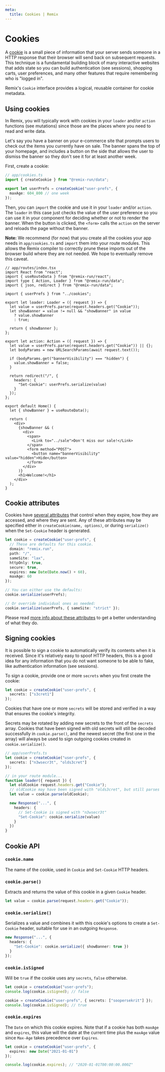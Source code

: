 ```yaml
---
meta:
  title: Cookies | Remix
---
```



# Cookies

A [cookie](https://developer.mozilla.org/en-US/docs/Web/HTTP/Cookies) is a small piece of information that your server sends someone in a HTTP response that their browser will send back on subsequent requests. This technique is a fundamental building block of many interactive websites that adds state so you can build authentication (see <Link to="../sessions">sessions</Link>), shopping carts, user preferences, and many other features that require remembering who is "logged in".

Remix's `Cookie` interface provides a logical, reusable container for cookie metadata.

## Using cookies

In Remix, you will typically work with cookies in your `loader` and/or `action` functions (see <Link to="../mutations">mutations</Link>) since those are the places where you need to read and write data.

Let's say you have a banner on your e-commerce site that prompts users to check out the items you currently have on sale. The banner spans the top of your homepage, and includes a button on the side that allows the user to dismiss the banner so they don't see it for at least another week.

First, create a cookie:

```ts
// app/cookies.ts
import { createCookie } from "@remix-run/data";

export let userPrefs = createCookie("user-prefs", {
  maxAge: 604_800 // one week 
});
```

Then, you can `import` the cookie and use it in your `loader` and/or `action`. The `loader` in this case just checks the value of the user preference so you can use it in your component for deciding whether or not to render the banner. When the button is clicked, the `<form>` calls the `action` on the server and reloads the page without the banner.

**Note:** We recommend (for now) that you create all the cookies your app needs in `app/cookies.ts` and `import` them into your route modules. This allows the Remix compiler to correctly prune these imports out of the browser build where they are not needed. We hope to eventually remove this caveat.

```tsx
// app/routes/index.tsx
import React from "react";
import { useRouteData } from "@remix-run/react";
import type { Action, Loader } from "@remix-run/data";
import { json, redirect } from "@remix-run/data";

import { userPrefs } from "../cookies";

export let loader: Loader = ({ request }) => {
  let value = userPrefs.parse(request.headers.get("Cookie"));
  let showBanner = value != null && "showBanner" in value
    ? value.showBanner
    : true;

  return { showBanner };
};

export let action: Action = ({ request }) => {
  let value = userPrefs.parse(request.headers.get("Cookie")) || {};
  let bodyParams = new URLSearchParams(await request.text());

  if (bodyParams.get("bannerVisibility") === "hidden") {
    value.showBanner = false;
  }

  return redirect("/", {
    headers: {
      "Set-Cookie": userPrefs.serialize(value)
    }
  });
};

export default Home() {
  let { showBanner } = useRouteData();

  return (
    <div>
      {showBanner && (
        <div>
          <span>
            <Link to="../sale">Don't miss our sale!</Link>
          </span>
          <form method="POST">
            <button name="bannerVisibility" value="hidden">Hide</button>
          </form>
        </div>
      )}
      <h1>Welcome!</h1>
    </div>
  );
}
```

## Cookie attributes

Cookies have [several attributes](https://developer.mozilla.org/en-US/docs/Web/HTTP/Headers/Set-Cookie#attributes) that control when they expire, how they are accessed, and where they are sent. Any of these attributes may be specified either in `createCookie(name, options)`, or during `serialize()` when the `Set-Cookie` header is generated.

```ts
let cookie = createCookie("user-prefs", {
  // These are defaults for this cookie.
  domain: "remix.run",
  path: "/",
  sameSite: "lax",
  httpOnly: true,
  secure: true,
  expires: new Date(Date.now() + 60),
  maxAge: 60
});

// You can either use the defaults:
cookie.serialize(userPrefs);

// Or override individual ones as needed:
cookie.serialize(userPrefs, { sameSite: "strict" });
```

Please read [more info about these attributes](https://developer.mozilla.org/en-US/docs/Web/HTTP/Headers/Set-Cookie#attributes) to get a better understanding of what they do.

## Signing cookies

It is possible to sign a cookie to automatically verify its contents when it is received. Since it's relatively easy to spoof HTTP headers, this is a good idea for any information that you do not want someone to be able to fake, like authentication information (see <Link to="../sessions">sessions</Link>).

To sign a cookie, provide one or more `secrets` when you first create the cookie:

```ts
let cookie = createCookie("user-prefs", {
  secrets: ["s3cret1"]
});
```

Cookies that have one or more `secrets` will be stored and verified in a way that ensures the cookie's integrity.

Secrets may be rotated by adding new secrets to the front of the `secrets` array. Cookies that have been signed with old secrets will still be decoded successfully in `cookie.parse()`, and the newest secret (the first one in the array) will always be used to sign outgoing cookies created in `cookie.serialize()`.

```ts
// app/userPrefs.ts
let cookie = createCookie("user-prefs", {
  secrets: ["n3wsecr3t", "olds3cret"]
});

// in your route module...
function loader({ request }) {
  let oldCookie request.headers.get("Cookie");
  // oldCookie may have been signed with "olds3cret", but still parses ok
  let value = cookie.parse(oldCookie);

  new Response("...", {
    headers: {
      // Set-Cookie is signed with "n3wsecr3t"
      "Set-Cookie": cookie.serialize(value)
    }
  })
}
```

## Cookie API

### `cookie.name`

The name of the cookie, used in `Cookie` and `Set-Cookie` HTTP headers.

### `cookie.parse()`

Extracts and returns the value of this cookie in a given `Cookie` header.

```ts
let value = cookie.parse(request.headers.get("Cookie"));
```

### `cookie.serialize()`

Serializes a value and combines it with this cookie's options to create a `Set-Cookie` header, suitable for use in an outgoing `Response`.

```ts
new Response("...", {
  headers: {
    "Set-Cookie": cookie.serialize({ showBanner: true })
  }
});
```

### `cookie.isSigned`

Will be `true` if the cookie uses any `secrets`, `false` otherwise.

```ts
let cookie = createCookie("user-prefs");
console.log(cookie.isSigned); // false

cookie = createCookie("user-prefs", { secrets: ["soopersekrit"] });
console.log(cookie.isSigned); // true
```

### `cookie.expires`

The `Date` on which this cookie expires. Note that if a cookie has both `maxAge` and `expires`, this value will the date at the current time plus the `maxAge` value since `Max-Age` takes precedence over `Expires`.

```ts
let cookie = createCookie("user-prefs", {
  expires: new Date("2021-01-01")
});

console.log(cookie.expires); // "2020-01-01T00:00:00.000Z"
```